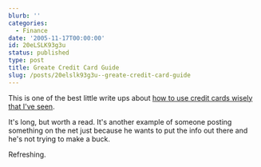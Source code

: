 ```yaml
---
blurb: ''
categories:
  - Finance
date: '2005-11-17T00:00:00'
id: 20eLSLK93g3u
status: published
type: post
title: Greate Credit Card Guide
slug: /posts/20elslk93g3u--greate-credit-card-guide
---
```


This is one of the best little write ups about [how to use credit cards wisely that I've seen](http://www.radicalguides.com/2005/05/the_radical_gui.html).

It's long, but worth a read. It's another example of someone posting something on the net just because he wants to put the info out there and he's not trying to make a buck. 

Refreshing.

